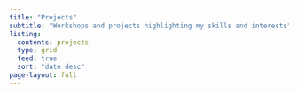 ```yaml
---
title: "Projects"
subtitle: "Workshops and projects highlighting my skills and interests"
listing:
  contents: projects
  type: grid
  feed: true
  sort: "date desc"
page-layout: full
---
```



